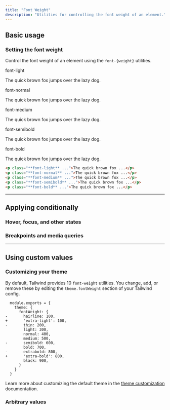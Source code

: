 ```yaml
---
title: "Font Weight"
description: "Utilities for controlling the font weight of an element."
---
```




## Basic usage

### Setting the font weight

Control the font weight of an element using the `font-{weight}` utilities.

<Example>
  <div class="flex flex-col gap-8">
    <div>
      <span class="font-medium text-sm text-gray-500 font-mono mb-3">font-light</span>
      <p class="font-light text-lg text-gray-900">
        The quick brown fox jumps over the lazy dog.
      </p>
    </div>
    <div>
      <span class="font-medium text-sm text-gray-500 font-mono mb-3">font-normal</span>
      <p class="font-normal text-lg text-gray-900">
        The quick brown fox jumps over the lazy dog.
      </p>
    </div>
    <div>
      <span class="font-medium text-sm text-gray-500 font-mono mb-3">font-medium</span>
      <p class="font-medium text-lg text-gray-900">
        The quick brown fox jumps over the lazy dog.
      </p>
    </div>
    <div>
      <span class="font-medium text-sm text-gray-500 font-mono mb-3">font-semibold</span>
      <p class="font-semibold text-lg text-gray-900">
        The quick brown fox jumps over the lazy dog.
      </p>
    </div>
    <div>
      <span class="font-medium text-sm text-gray-500 font-mono mb-3">font-bold</span>
      <p class="font-bold text-lg text-gray-900">
        The quick brown fox jumps over the lazy dog.
      </p>
    </div>
  </div>
</Example>

```html
<p class="**font-light** ...">The quick brown fox ...</p>
<p class="**font-normal** ...">The quick brown fox ...</p>
<p class="**font-medium** ...">The quick brown fox ...</p>
<p class="**font-semibold** ...">The quick brown fox ...</p>
<p class="**font-bold** ...">The quick brown fox ...</p>
```

---

## <Heading ignore>Applying conditionally</Heading>

### <Heading ignore>Hover, focus, and other states</Heading>

<HoverFocusAndOtherStates defaultClass="font-normal" featuredClass="font-bold" element="p"  />

### <Heading ignore>Breakpoints and media queries</Heading>

<BreakpointsAndMediaQueries defaultClass="font-normal" featuredClass="font-bold" element="p"  />

---

## Using custom values

### Customizing your theme

By default, Tailwind provides 10 `font-weight` utilities. You change, add, or remove these by editing the `theme.fontWeight` section of your Tailwind config.

```diff-js tailwind.config.js
  module.exports = {
    theme: {
      fontWeight: {
-       hairline: 100,
+       'extra-light': 100,
-       thin: 200,
        light: 300,
        normal: 400,
        medium: 500,
-       semibold: 600,
        bold: 700,
-       extrabold: 800,
+       'extra-bold': 800,
        black: 900,
      }
    }
  }
```

Learn more about customizing the default theme in the [theme customization](/docs/theme#customizing-the-default-theme) documentation.

### Arbitrary values

<ArbitraryValues property="font-weight" featuredClass="font-[1100]" element="p"  />
